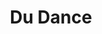 ---
title: Du Dance
width: 70
height: 50
image: https://assets-for-gh-pages.gb-lon-1.linodeobjects.com/annaja/450-du_dance.jpg
price: 500
---